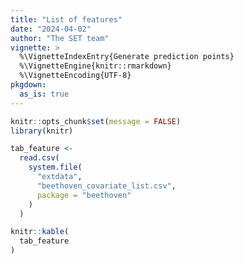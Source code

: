 ```yaml
---
title: "List of features"
date: "2024-04-02"
author: "The SET team"
vignette: >
  %\VignetteIndexEntry{Generate prediction points}
  %\VignetteEngine{knitr::rmarkdown}
  %\VignetteEncoding{UTF-8}
pkgdown:
  as_is: true
---
```



```r
knitr::opts_chunk$set(message = FALSE)
library(knitr)

tab_feature <-
  read.csv(
    system.file(
      "extdata",
      "beethoven_covariate_list.csv",
      package = "beethoven"
    )
  )
```

```r
knitr::kable(
  tab_feature
)
```
